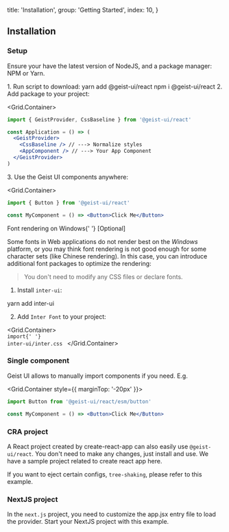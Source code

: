 
  title: 'Installation',
  group: 'Getting Started',
  index: 10,
}

## Installation

### Setup

Ensure your have the latest version of <Link href="https://nodejs.org/en/download/">NodeJS</Link>,
and a package manager: <Link target="_blank" rel="nofollow" href="https://www.npmjs.com/">NPM</Link> or <Link target="_blank" rel="nofollow" href="https://yarnpkg.com/">Yarn</Link>.

<Spacer h={1} />
<Dot type="success" /> 1. Run script to download:
<Spacer h={0.8} />
<Tabs initialValue="yarn" hideDivider>
  <Tabs.Item label="Yarn" value="yarn">
    <Snippet width="400px">yarn add @geist-ui/react</Snippet>
  </Tabs.Item>
  <Tabs.Item label="Npm" value="npm">
    <Snippet width="400px">npm i @geist-ui/react</Snippet>
  </Tabs.Item>
</Tabs>
<Spacer h={1.5} />
<Dot type="success" /> 2. Add package to your project:

<Grid.Container>
<Grid xs={24} sm={16}>

```jsx
import { GeistProvider, CssBaseline } from '@geist-ui/react'

const Application = () => (
  <GeistProvider>
    <CssBaseline /> // ---> Normalize styles
    <AppComponent /> // ---> Your App Component
  </GeistProvider>
)
```

</Grid>
</Grid.Container>
<Spacer h={.5} />
<Dot type="success" /> 3. Use the Geist UI components anywhere:

<Grid.Container>
<Grid xs={24} sm={16}>

```jsx
import { Button } from '@geist-ui/react'

const MyComponent = () => <Button>Click Me</Button>
```

</Grid>
</Grid.Container>

<Spacer h={1.5} />

<Text h3>
  Font rendering on Windows{' '}
  <Text span type="secondary" font=".75em" style={{ textTransform: 'uppercase' }}>
    [Optional]
  </Text>
</Text>

Some fonts in Web applications do not render best on the _Windows_ platform, or you may think font rendering is not good enough for some character sets (like Chinese rendering). In this case, you can introduce additional font packages to optimize the rendering:

> You don't need to modify any CSS files or declare fonts.

1. Install `inter-ui`:

<Snippet width="400px">yarn add inter-ui</Snippet>

<Spacer h={1.5} />

2. Add `Inter Font` to your project:

<Grid.Container>
  <Grid xs={24} sm={16}>
    <Code block my={0} width="100%">
      <span className="token keyword module">import</span>{' '}
      <span className="token string">inter-ui/inter.css</span>
    </Code>
  </Grid>
</Grid.Container>

<Spacer h={3} />

### Single component

Geist UI allows to manually import components if you need. E.g.

<Grid.Container style={{ marginTop: '-20px' }}>
<Grid xs={24} sm={16}>

```jsx
import Button from '@geist-ui/react/esm/button'

const MyComponent = () => <Button>Click Me</Button>
```

</Grid>
</Grid.Container>

<Spacer h={2.5} />

### CRA project

A React project created by <Link color target="_blank" rel="nofollow" href="https://github.com/facebook/create-react-app">create-react-app</Link> can
also easily use `@geist-ui/react`. You don't need to make any changes, just install and use. We have <Link target="_blank" color rel="nofollow" href="https://github.com/geist-org/react-getting-started">a
sample project related to create react app here</Link>.

If you want to eject certain configs, `tree-shaking`, please refer to <Link target="_blank" color rel="nofollow" href="https://github.com/geist-org/react/blob/master/examples/tree-shaking-create-react-app/README.md">this example</Link>.

<Spacer h={2.5} />

### NextJS project

In the `next.js` project, you need to customize the <Link target="_blank" color rel="nofollow" href="https://nextjs.org/docs/advanced-features/custom-app">app.jsx</Link> entry file to load the provider.
Start your NextJS project with <Link target="_blank" color rel="nofollow" href="https://github.com/geist-org/react/blob/master/examples/create-next-app/README.md">this example</Link>.

